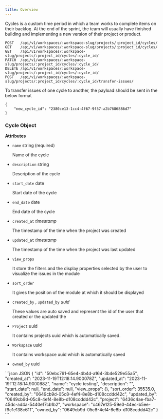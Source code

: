 ```yaml
---
title: Overview
---
```


Cycles is a custom time period in which a team works to complete items on their backlog. At the end of the sprint, the team will usually have finished building and implementing a new version of their project or product.

```http
POST   /api/v1/workspaces/:workspace-slug/projects/:project_id/cycles/
GET    /api/v1/workspaces/:workspace-slug/projects/:project_id/cycles/
GET    /api/v1/workspaces/:workspace-slug/projects/:project_id/cycles/:cycle_id/
PATCH  /api/v1/workspaces/:workspace-slug/projects/:project_id/cycles/:cycle_id/
DELETE /api/v1/workspaces/:workspace-slug/projects/:project_id/cycles/:cycle_id/
POST   /api/v1/workspaces/:workspace-slug/projects/:project_id/cycles/:cycle_id/transfer-issues/
```

To transfer issues of one cycle to another, the payload should be sent in the below format

```
{
	"new_cycle_id": "2380ce13-1cc4-4f67-9f57-a2b7686886d7"
}
```

### Cycle Object

**Attributes**

- `name` string (required)

  Name of the cycle

- `description` string

  Description of the cycle

- `start_date` date

  Start date of the cycle

- `end_date` date

  End date of the cycle

- `created_at` _timestamp_

  The timestamp of the time when the project was created

- `updated_at` _timestamp_

  The timestamp of the time when the project was last updated

- `view_props`

  It store the filters and the display properties selected by the user to visualize the issues in the module

- `sort_order`

  It gives the position of the module at which it should be displayed

- `created_by` , `updated_by` _uuid_

  These values are auto saved and represent the id of the user that created or the updated the

- `Project` uuid

  It contains projects uuid which is automatically saved.

- `Workspace` uuid

  It contains workspace uuid which is automatically saved

- `owned_by` uuid

<ResponseExample>
```json JSON
{
	"id": "50ebc791-65e4-4b4d-a164-3b4e529e55a5",
	"created_at": "2023-11-19T12:18:14.900078Z",
	"updated_at": "2023-11-19T12:18:14.900088Z",
	"name": "cycle testing",
	"description": "",
	"start_date": null,
	"end_date": null,
	"view_props": {},
	"sort_order": 35535.0,
	"created_by": "0649cb9d-05c8-4ef4-8e8b-d108ccddd42c",
	"updated_by": "0649cb9d-05c8-4ef4-8e8b-d108ccddd42c",
	"project": "6436c4ae-fba7-45dc-ad4a-5440e17cb1b2",
	"workspace": "c467e125-59e3-44ec-b5ee-f9c1e138c611",
	"owned_by": "0649cb9d-05c8-4ef4-8e8b-d108ccddd42c"
}
```
</ResponseExample>
